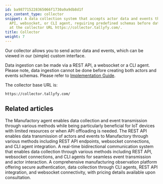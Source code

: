 ```yaml
---
id: ba987715228365066f1730a9a9db8d1f
pcx_content_type: collector
snippet: A data collection system that accepts actor data and events through REST
  API, websocket, or CLI agent, requiring predefined schemas before data ingestion
  at the collector URL https://collector.tallyfy.com/.
title: Collector
weight: 7
---
```


Our collector allows you to send actor data and events, which can be viewed in our (simple) custom interface.

Data ingestion can be made via a REST API, a websocket or a CLI agent. Please note, data ingestion cannot be done before creating both actors and events schemas. Please refer to [Implementation Guide](/manufactory/implementation/).

The collector base URL is:

`https://collector.tallyfy.com/`



<PageTree />


## Related articles
<CardGrid>
<LinkTitleCard header="<b>Collector > Collecting events via our CLI agent</b>" href="/products/manufactory/collector/agent/" > The Manufactory agent enables data collection and event transmission through various methods while being particularly beneficial for IoT devices with limited resources or when API offloading is needed. </LinkTitleCard>
<LinkTitleCard header="<b>Collector > Collecting events via REST API</b>" href="/products/manufactory/collector/rest_api/" > The REST API enables data transmission of actors and events to Manufactory through various methods including REST API endpoints, websocket connections, and CLI agent integration. </LinkTitleCard>
<LinkTitleCard header="<b>Collector > Collecting Events via Websocket</b>" href="/products/manufactory/collector/websocket/" > A real-time bidirectional communication system that enables data collection through various methods including REST API, websocket connections, and CLI agents for seamless event transmission and actor interaction. </LinkTitleCard>
<LinkTitleCard header="<b>Manufactory > Pricing for Manufactory</b>" href="/products/manufactory/pricing/" > A comprehensive manufacturing observation platform offering secure authentication, data collection through CLI agents, REST API integration, and websocket connectivity, with pricing details available upon consultation. </LinkTitleCard>
</CardGrid>